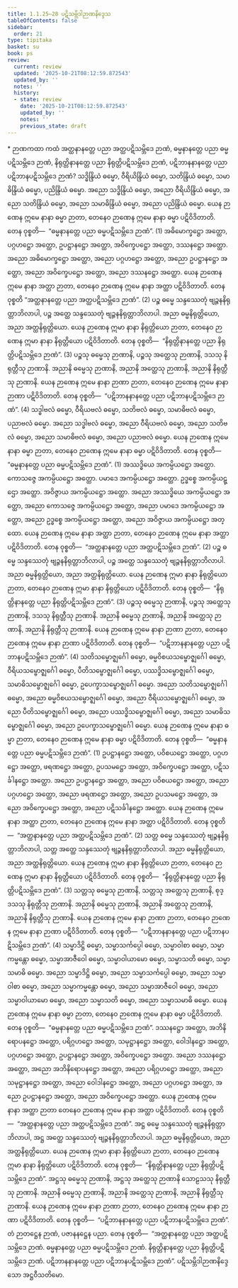 ```yaml
---
title: 1.1.25–28 ပဋိသမ္ဘိဒါဉာဏနိဒ္ဒေသ
tableOfContents: false
sidebar:
  order: 21
type: tipitaka
basket: su
book: ps
review:
  current: review
  updated: '2025-10-21T08:12:59.872543'
  updated_by: ''
  notes: ''
  history:
  - state: review
    date: '2025-10-21T08:12:59.872543'
    updated_by: ''
    notes: ''
    previous_state: draft
---
```



<DynamicBreadcrumb />


<ReviewStatus review={frontmatter.review} showDetails={true} />

<HypothesisAnnotation frontmatter={frontmatter} />

<Paragraph type="center" book="ps">
* ဉာဏကထာ
</Paragraph>


<Division number="76" book="ps" e="ch" v="26" p="85">

<Paragraph number="524" book="ps">
ကထံ အတ္ထနာနတ္တေ ပညာ အတ္ထပဋိသမ္ဘိဒေ ဉာဏံ, ဓမ္မနာနတ္တေ ပညာ ဓမ္မပဋိသမ္ဘိဒေ ဉာဏံ, နိရုတ္တိနာနတ္တေ ပညာ နိရုတ္တိပဋိသမ္ဘိဒေ ဉာဏံ, ပဋိဘာနနာနတ္တေ ပညာ ပဋိဘာနပဋိသမ္ဘိဒေ ဉာဏံ? သဒ္ဓိန္ဒြိယံ ဓမ္မော, ဝီရိယိန္ဒြိယံ ဓမ္မော, သတိန္ဒြိယံ ဓမ္မော, သမာဓိန္ဒြိယံ ဓမ္မော, ပညိန္ဒြိယံ ဓမ္မော. အညော သဒ္ဓိန္ဒြိယံ ဓမ္မော, အညော ဝီရိယိန္ဒြိယံ ဓမ္မော, အညော သတိန္ဒြိယံ ဓမ္မော, အညော သမာဓိန္ဒြိယံ ဓမ္မော, အညော ပညိန္ဒြိယံ ဓမ္မော. ယေန ဉာဏေန ဣမေ နာနာ ဓမ္မာ ဉာတာ, တေနေဝ ဉာဏေန ဣမေ နာနာ ဓမ္မာ ပဋိဝိဒိတာတိ. တေန ဝုစ္စတိ—  “ဓမ္မနာနတ္တေ ပညာ ဓမ္မပဋိသမ္ဘိဒေ ဉာဏံ”. (1)
</Paragraph>

<Paragraph number="525" book="ps">
အဓိမောက္ခဋ္ဌော အတ္ထော, ပဂ္ဂဟဋ္ဌော အတ္ထော, ဥပဋ္ဌာနဋ္ဌော အတ္ထော, အဝိက္ခေပဋ္ဌော အတ္ထော, ဒဿနဋ္ဌော အတ္ထော. အညော အဓိမောက္ခဋ္ဌော အတ္ထော, အညော ပဂ္ဂဟဋ္ဌော အတ္ထော, အညော ဥပဋ္ဌာနဋ္ဌော အတ္ထော, အညော အဝိက္ခေပဋ္ဌော အတ္ထော, အညော ဒဿနဋ္ဌော အတ္ထော. ယေန ဉာဏေန ဣမေ နာနာ အတ္ထာ ဉာတာ, တေနေဝ ဉာဏေန ဣမေ နာနာ အတ္ထာ ပဋိဝိဒိတာတိ. တေန ဝုစ္စတိ “အတ္ထနာနတ္တေ ပညာ အတ္ထပဋိသမ္ဘိဒေ ဉာဏံ”. (2)
</Paragraph>

<Paragraph number="526" book="ps">
ပဉ္စ ဓမ္မေ သန္ဒဿေတုံ ဗျဉ္ဇနနိရုတ္တာဘိလာပါ, ပဉ္စ အတ္ထေ သန္ဒဿေတုံ ဗျဉ္ဇနနိရုတ္တာဘိလာပါ. အညာ ဓမ္မနိရုတ္တိယော, အညာ အတ္ထနိရုတ္တိယော. ယေန ဉာဏေန ဣမာ နာနာ နိရုတ္တိယော ဉာတာ, တေနေဝ ဉာဏေန ဣမာ နာနာ နိရုတ္တိယော ပဋိဝိဒိတာတိ. တေန ဝုစ္စတိ—  “နိရုတ္တိနာနတ္တေ ပညာ နိရုတ္တိပဋိသမ္ဘိဒေ ဉာဏံ”. (3)
</Paragraph>

<Paragraph number="527" book="ps">
ပဉ္စသု ဓမ္မေသု ဉာဏာနိ, ပဉ္စသု အတ္ထေသု ဉာဏာနိ, ဒသသု နိရုတ္တီသု ဉာဏာနိ. အညာနိ ဓမ္မေသု ဉာဏာနိ, အညာနိ အတ္ထေသု ဉာဏာနိ, အညာနိ နိရုတ္တီသု ဉာဏာနိ. ယေန ဉာဏေန ဣမေ နာနာ ဉာဏာ ဉာတာ, တေနေဝ ဉာဏေန ဣမေ နာနာ ဉာဏာ ပဋိဝိဒိတာတိ. တေန ဝုစ္စတိ—  “ပဋိဘာနနာနတ္တေ ပညာ ပဋိဘာနပဋိသမ္ဘိဒေ ဉာဏံ”. (4)
</Paragraph>

</Division>
<Division number="77" book="ps" e="ch" v="26" p="86">

<Paragraph number="528" book="ps">
သဒ္ဓါဗလံ ဓမ္မော, ဝီရိယဗလံ ဓမ္မော, သတိဗလံ ဓမ္မော, သမာဓိဗလံ ဓမ္မော, ပညာဗလံ ဓမ္မော. အညော သဒ္ဓါဗလံ ဓမ္မော, အညော ဝီရိယဗလံ ဓမ္မော, အညော သတိဗလံ ဓမ္မော, အညော သမာဓိဗလံ ဓမ္မော, အညော ပညာဗလံ ဓမ္မော. ယေန ဉာဏေန ဣမေ နာနာ ဓမ္မာ ဉာတာ, တေနေဝ ဉာဏေန ဣမေ နာနာ ဓမ္မာ ပဋိဝိဒိတာတိ. တေန ဝုစ္စတိ—  “ဓမ္မနာနတ္တေ ပညာ ဓမ္မပဋိသမ္ဘိဒေ ဉာဏံ”. (1)
</Paragraph>

<Paragraph number="529" book="ps">
အဿဒ္ဓိယေ အကမ္ပိယဋ္ဌော အတ္ထော. ကောသဇ္ဇေ အကမ္ပိယဋ္ဌော အတ္ထော. ပမာဒေ အကမ္ပိယဋ္ဌော အတ္ထော. ဥဒ္ဓစ္စေ အကမ္ပိယဋ္ဌော အတ္ထော. အဝိဇ္ဇာယ အကမ္ပိယဋ္ဌော အတ္ထော. အညော အဿဒ္ဓိယေ အကမ္ပိယဋ္ဌော အတ္ထော, အညော ကောသဇ္ဇေ အကမ္ပိယဋ္ဌော အတ္ထော, အညော ပမာဒေ အကမ္ပိယဋ္ဌော အတ္ထော, အညော ဥဒ္ဓစ္စေ အကမ္ပိယဋ္ဌော အတ္ထော, အညော အဝိဇ္ဇာယ အကမ္ပိယဋ္ဌော အတ္ထော. ယေန ဉာဏေန ဣမေ နာနာ အတ္ထာ ဉာတာ, တေနေဝ ဉာဏေန ဣမေ နာနာ အတ္ထာ ပဋိဝိဒိတာတိ. တေန ဝုစ္စတိ—  “အတ္ထနာနတ္တေ ပညာ အတ္ထပဋိသမ္ဘိဒေ ဉာဏံ”. (2)
</Paragraph>

<Paragraph number="530" book="ps">
ပဉ္စ ဓမ္မေ သန္ဒဿေတုံ ဗျဉ္ဇနနိရုတ္တာဘိလာပါ, ပဉ္စ အတ္ထေ သန္ဒဿေတုံ ဗျဉ္ဇနနိရုတ္တာဘိလာပါ. အညာ ဓမ္မနိရုတ္တိယော, အညာ အတ္ထနိရုတ္တိယော. ယေန ဉာဏေန ဣမာ နာနာ နိရုတ္တိယော ဉာတာ, တေနေဝ ဉာဏေန ဣမာ နာနာ နိရုတ္တိယော ပဋိဝိဒိတာတိ. တေန ဝုစ္စတိ—  “နိရုတ္တိနာနတ္တေ ပညာ နိရုတ္တိပဋိသမ္ဘိဒေ ဉာဏံ”. (3)
</Paragraph>

<Paragraph number="531" book="ps">
ပဉ္စသု ဓမ္မေသု ဉာဏာနိ, ပဉ္စသု အတ္ထေသု ဉာဏာနိ, ဒသသု နိရုတ္တီသု ဉာဏာနိ. အညာနိ ဓမ္မေသု ဉာဏာနိ, အညာနိ အတ္ထေသု ဉာဏာနိ, အညာနိ နိရုတ္တီသု ဉာဏာနိ. ယေန ဉာဏေန ဣမေ နာနာ ဉာဏာ ဉာတာ, တေနေဝ ဉာဏေန ဣမေ နာနာ ဉာဏာ ပဋိဝိဒိတာတိ. တေန ဝုစ္စတိ—  “ပဋိဘာနနာနတ္တေ ပညာ ပဋိဘာနပဋိသမ္ဘိဒေ ဉာဏံ”. (4)
</Paragraph>

<Paragraph number="532" book="ps">
သတိသမ္ဗောဇ္ဈင်္ဂေါ ဓမ္မော, ဓမ္မဝိစယသမ္ဗောဇ္ဈင်္ဂေါ ဓမ္မော, ဝီရိယသမ္ဗောဇ္ဈင်္ဂေါ ဓမ္မော, ပီတိသမ္ဗောဇ္ဈင်္ဂေါ ဓမ္မော, ပဿဒ္ဓိသမ္ဗောဇ္ဈင်္ဂေါ ဓမ္မော, သမာဓိသမ္ဗောဇ္ဈင်္ဂေါ ဓမ္မော, ဥပေက္ခာသမ္ဗောဇ္ဈင်္ဂေါ ဓမ္မော. အညော သတိသမ္ဗောဇ္ဈင်္ဂေါ ဓမ္မော, အညော ဓမ္မဝိစယသမ္ဗောဇ္ဈင်္ဂေါ ဓမ္မော, အညော ဝီရိယသမ္ဗောဇ္ဈင်္ဂေါ ဓမ္မော, အညော ပီတိသမ္ဗောဇ္ဈင်္ဂေါ ဓမ္မော, အညော ပဿဒ္ဓိသမ္ဗောဇ္ဈင်္ဂေါ ဓမ္မော, အညော သမာဓိသမ္ဗောဇ္ဈင်္ဂေါ ဓမ္မော, အညော ဥပေက္ခာသမ္ဗောဇ္ဈင်္ဂေါ ဓမ္မော. ယေန ဉာဏေန ဣမေ နာနာ ဓမ္မာ ဉာတာ, တေနေဝ ဉာဏေန ဣမေ နာနာ ဓမ္မာ ပဋိဝိဒိတာတိ. တေန ဝုစ္စတိ—  “ဓမ္မနာနတ္တေ ပညာ ဓမ္မပဋိသမ္ဘိဒေ ဉာဏံ”. (1)
</Paragraph>

<Paragraph number="533" book="ps">
ဥပဋ္ဌာနဋ္ဌော အတ္ထော, ပဝိစယဋ္ဌော အတ္ထော, ပဂ္ဂဟဋ္ဌော အတ္ထော, ဖရဏဋ္ဌော အတ္ထော, ဥပသမဋ္ဌော အတ္ထော, အဝိက္ခေပဋ္ဌော အတ္ထော, ပဋိသင်္ခါနဋ္ဌော အတ္ထော. အညော ဥပဋ္ဌာနဋ္ဌော အတ္ထော, အညော ပဝိစယဋ္ဌော အတ္ထော, အညော ပဂ္ဂဟဋ္ဌော အတ္ထော, အညော ဖရဏဋ္ဌော အတ္ထော, အညော ဥပသမဋ္ဌော အတ္ထော, အညော အဝိက္ခေပဋ္ဌော အတ္ထော, အညော ပဋိသင်္ခါနဋ္ဌော အတ္ထော. ယေန ဉာဏေန ဣမေ နာနာ အတ္ထာ ဉာတာ, တေနေဝ ဉာဏေန ဣမေ နာနာ အတ္ထာ ပဋိဝိဒိတာတိ. တေန ဝုစ္စတိ—  “အတ္ထနာနတ္တေ ပညာ အတ္ထပဋိသမ္ဘိဒေ ဉာဏံ”. (2)
</Paragraph>

<Paragraph number="534" book="ps">
သတ္တ ဓမ္မေ သန္ဒဿေတုံ ဗျဉ္ဇနနိရုတ္တာဘိလာပါ, သတ္တ အတ္ထေ သန္ဒဿေတုံ ဗျဉ္ဇနနိရုတ္တာဘိလာပါ. အညာ ဓမ္မနိရုတ္တိယော, အညာ အတ္ထနိရုတ္တိယော. ယေန ဉာဏေန ဣမာ နာနာ နိရုတ္တိယော ဉာတာ, တေနေဝ ဉာဏေန ဣမာ နာနာ နိရုတ္တိယော ပဋိဝိဒိတာတိ. တေန ဝုစ္စတိ—  “နိရုတ္တိနာနတ္တေ ပညာ နိရုတ္တိပဋိသမ္ဘိဒေ ဉာဏံ”. (3)
</Paragraph>

<Paragraph number="535" book="ps">
သတ္တသု ဓမ္မေသု ဉာဏာနိ, သတ္တသု အတ္ထေသု ဉာဏာနိ, စုဒ္ဒသသု နိရုတ္တီသု ဉာဏာနိ. အညာနိ ဓမ္မေသု ဉာဏာနိ, အညာနိ အတ္ထေသု ဉာဏာနိ, အညာနိ နိရုတ္တီသု ဉာဏာနိ. ယေန ဉာဏေန ဣမေ နာနာ ဉာဏာ ဉာတာ, တေနေဝ ဉာဏေန ဣမေ နာနာ ဉာဏာ ပဋိဝိဒိတာတိ. တေန ဝုစ္စတိ—  “ပဋိဘာနနာနတ္တေ ပညာ ပဋိဘာနပဋိသမ္ဘိဒေ ဉာဏံ”. (4)
</Paragraph>

<Paragraph number="536" book="ps">
သမ္မာဒိဋ္ဌိ ဓမ္မော, သမ္မာသင်္ကပ္ပေါ ဓမ္မော, သမ္မာဝါစာ ဓမ္မော, သမ္မာကမ္မန္တော ဓမ္မော, သမ္မာအာဇီဝေါ ဓမ္မော, သမ္မာဝါယာမော ဓမ္မော, သမ္မာသတိ ဓမ္မော, သမ္မာသမာဓိ ဓမ္မော. အညော သမ္မာဒိဋ္ဌိ ဓမ္မော, အညော သမ္မာသင်္ကပ္ပေါ ဓမ္မော, အညော သမ္မာဝါစာ ဓမ္မော, အညော သမ္မာကမ္မန္တော ဓမ္မော, အညော သမ္မာအာဇီဝေါ ဓမ္မော, အညော သမ္မာဝါယာမော ဓမ္မော, အညော သမ္မာသတိ ဓမ္မော, အညော သမ္မာသမာဓိ ဓမ္မော. ယေန ဉာဏေန ဣမေ နာနာ ဓမ္မာ ဉာတာ, တေနေဝ ဉာဏေန ဣမေ နာနာ ဓမ္မာ ပဋိဝိဒိတာတိ. တေန ဝုစ္စတိ—  “ဓမ္မနာနတ္တေ ပညာ ဓမ္မပဋိသမ္ဘိဒေ ဉာဏံ”.
</Paragraph>

<Paragraph number="537" book="ps">
ဒဿနဋ္ဌော အတ္ထော, အဘိနိရောပနဋ္ဌော အတ္ထော, ပရိဂ္ဂဟဋ္ဌော အတ္ထော, သမုဋ္ဌာနဋ္ဌော အတ္ထော, ဝေါဒါနဋ္ဌော အတ္ထော, ပဂ္ဂဟဋ္ဌော အတ္ထော, ဥပဋ္ဌာနဋ္ဌော အတ္ထော, အဝိက္ခေပဋ္ဌော အတ္ထော. အညော ဒဿနဋ္ဌော အတ္ထော, အညော အဘိနိရောပနဋ္ဌော အတ္ထော, အညော ပရိဂ္ဂဟဋ္ဌော အတ္ထော, အညော သမုဋ္ဌာနဋ္ဌော အတ္ထော, အညော ဝေါဒါနဋ္ဌော အတ္ထော, အညော ပဂ္ဂဟဋ္ဌော အတ္ထော, အညော ဥပဋ္ဌာနဋ္ဌော အတ္ထော, အညော အဝိက္ခေပဋ္ဌော အတ္ထော. ယေန ဉာဏေန ဣမေ နာနာ အတ္ထာ ဉာတာ တေနေဝ ဉာဏေန ဣမေ နာနာ အတ္ထာ ပဋိဝိဒိတာတိ. တေန ဝုစ္စတိ—  “အတ္ထနာနတ္တေ ပညာ အတ္ထပဋိသမ္ဘိဒေ ဉာဏံ”.
</Paragraph>

<Paragraph number="538" book="ps">
အဋ္ဌ ဓမ္မေ သန္ဒဿေတုံ ဗျဉ္ဇနနိရုတ္တာဘိလာပါ, အဋ္ဌ အတ္ထေ သန္ဒဿေတုံ ဗျဉ္ဇနနိရုတ္တာဘိလာပါ. အညာ ဓမ္မနိရုတ္တိယော, အညာ အတ္ထနိရုတ္တိယော. ယေန ဉာဏေန ဣမာ နာနာ နိရုတ္တိယော ဉာတာ, တေနေဝ ဉာဏေန ဣမာ နာနာ နိရုတ္တိယော ပဋိဝိဒိတာတိ. တေန ဝုစ္စတိ—  “နိရုတ္တိနာနတ္တေ ပညာ နိရုတ္တိပဋိသမ္ဘိဒေ ဉာဏံ”.
</Paragraph>

<Paragraph number="539" book="ps">
အဋ္ဌသု ဓမ္မေသု ဉာဏာနိ, အဋ္ဌသု အတ္ထေသု ဉာဏာနိ သောဠသသု နိရုတ္တီသု ဉာဏာနိ. အညာနိ ဓမ္မေသု ဉာဏာနိ, အညာနိ အတ္ထေသု ဉာဏာနိ, အညာနိ နိရုတ္တီသု ဉာဏာနိ. ယေန ဉာဏေန ဣမေ နာနာ ဉာဏာ ဉာတာ, တေနေဝ ဉာဏေန ဣမေ နာနာ ဉာဏာ ပဋိဝိဒိတာတိ. တေန ဝုစ္စတိ—  “ပဋိဘာနနာနတ္တေ ပညာ ပဋိဘာနပဋိသမ္ဘိဒေ ဉာဏံ”. တံ ဉာတဋ္ဌေန ဉာဏံ, ပဇာနနဋ္ဌေန ပညာ. တေန ဝုစ္စတိ—  “အတ္ထနာနတ္တေ ပညာ အတ္ထပဋိသမ္ဘိဒေ ဉာဏံ. ဓမ္မနာနတ္တေ ပညာ ဓမ္မပဋိသမ္ဘိဒေ ဉာဏံ. နိရုတ္တိနာနတ္တေ ပညာ နိရုတ္တိပဋိသမ္ဘိဒေ ဉာဏံ. ပဋိဘာနနာနတ္တေ ပညာ ပဋိဘာနပဋိသမ္ဘိဒေ ဉာဏံ”.

</Paragraph>
</Division>

<Paragraph number="540" type="center" book="ps">
ပဋိသမ္ဘိဒါဉာဏနိဒ္ဒေသော အဋ္ဌဝီသတိမော.
</Paragraph>